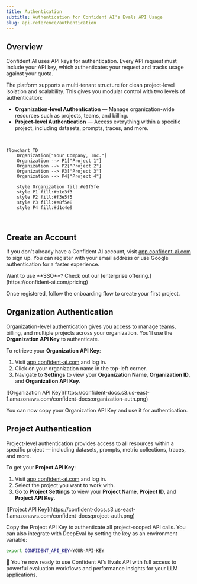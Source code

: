 ```yaml
---
title: Authentication
subtitle: Authentication for Confident AI's Evals API Usage
slug: api-reference/authentication
---
```


## Overview

Confident AI uses API keys for authentication. Every API request must include your API key, which authenticates your request and tracks usage against your quota.

The platform supports a multi-tenant structure for clean project-level isolation and scalability. This gives you modular control with two levels of authentication:

- **Organization-level Authentication** — Manage organization-wide resources such as projects, teams, and billing.
- **Project-level Authentication** — Access everything within a specific project, including datasets, prompts, traces, and more.

<br />

```mermaid
flowchart TD
    Organization["Your Company, Inc."]
    Organization --> P1["Project 1"]
    Organization --> P2["Project 2"]
    Organization --> P3["Project 3"]
    Organization --> P4["Project 4"]

    style Organization fill:#e1f5fe
    style P1 fill:#b1e3f3
    style P2 fill:#f3e5f5
    style P3 fill:#e8f5e8
    style P4 fill:#d1c4e9
```
<br />

## Create an Account

If you don't already have a Confident AI account, visit [app.confident-ai.com](https://app.confident-ai.com) to sign up. You can register with your email address or use Google authentication for a faster experience.

<Tip>
  Want to use **SSO**? Check out our [enterprise offering.](https://confident-ai.com/pricing)
</Tip>

Once registered, follow the onboarding flow to create your first project.

## Organization Authentication

Organization-level authentication gives you access to manage teams, billing, and multiple projects across your organization. You'll use the **Organization API Key** to authenticate.

To retrieve your **Organization API Key**:

1. Visit [app.confident-ai.com](https://app.confident-ai.com) and log in.
2. Click on your organization name in the top-left corner.
3. Navigate to **Settings** to view your **Organization Name**, **Organization ID**, and **Organization API Key**.

<Frame caption="Organization Settings Page">
![Organization API Key](https://confident-docs.s3.us-east-1.amazonaws.com/confident-docs:organization-auth.png)
</Frame>

You can now copy your Organization API Key and use it for authentication.

## Project Authentication

Project-level authentication provides access to all resources within a specific project — including datasets, prompts, metric collections, traces, and more.

To get your **Project API Key**:

1. Visit [app.confident-ai.com](https://app.confident-ai.com) and log in.
2. Select the project you want to work with.
3. Go to **Project Settings** to view your **Project Name**, **Project ID**, and **Project API Key**.

<Frame caption="Project Settings Page">
![Project API Key](https://confident-docs.s3.us-east-1.amazonaws.com/confident-docs:project-auth.png)
</Frame>

Copy the Project API Key to authenticate all project-scoped API calls. You can also integrate with DeepEval by setting the key as an environment variable:

```bash
export CONFIDENT_API_KEY=YOUR-API-KEY
```

🎉 You're now ready to use Confident AI's Evals API with full access to powerful evaluation workflows and performance insights for your LLM applications.